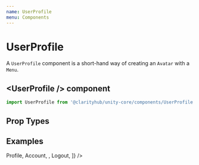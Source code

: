 ```yaml
---
name: UserProfile
menu: Components
---
```



# UserProfile

A `UserProfile` component is a short-hand way of creating an
`Avatar` with a `Menu`.

## \<UserProfile /\> component

```js
import UserProfile from '@clarityhub/unity-core/components/UserProfile';
```

## Prop Types

<PropsTable of={UserProfile} />

## Examples

<Playground>
    <UserProfile
        avatarUrl="/public/ivan-avatar.png"
        avatarFallbackUrl="/public/avatar-placeholder.png"
        menuItems={[
            <MenuItem>Profile</MenuItem>,
            <MenuItem>Account</MenuItem>,
            <MenuItemDivider />,
            <MenuItem>Logout</MenuItem>,
        ]}
    />
</Playground>